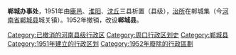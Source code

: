 '''郸城办事处'''，1951年由[[鹿邑县|鹿邑]]、[[淮阳县|淮阳]]、[[沈丘县|沈丘]]三县析置（县级），[[治所|治所]]在郸城集（今[[河南省|河南省]][[郸城县|郸城县]]城关镇）。1952年撤销，改设'''郸城县'''。 
 
{{河南行政区划小作品}}
[[Category:已撤消的河南县级行政区|Category:已撤消的河南县级行政区]]
[[Category:周口行政区划史|Category:周口行政区划史]]
[[Category:郸城县|Category:郸城县]]
[[Category:1951年建立的行政区划|Category:1951年建立的行政区划]]
[[Category:1952年廢除的行政區劃|Category:1952年廢除的行政區劃]]